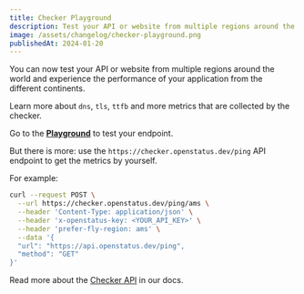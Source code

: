 ```yaml
---
title: Checker Playground
description: Test your API or website from multiple regions around the world.
image: /assets/changelog/checker-playground.png
publishedAt: 2024-01-20
---
```


You can now test your API or website from multiple regions around the world and
experience the performance of your application from the different continents.

Learn more about `dns`, `tls`, `ttfb` and more metrics that are collected by the
checker.

Go to the **[Playground](/play/checker)** to test your endpoint.

But there is more: use the `https://checker.openstatus.dev/ping` API endpoint to
get the metrics by yourself.

For example:

```bash
curl --request POST \
  --url https://checker.openstatus.dev/ping/ams \
  --header 'Content-Type: application/json' \
  --header 'x-openstatus-key: <YOUR_API_KEY>' \
  --header 'prefer-fly-region: ams' \
  --data '{
  "url": "https://api.openstatus.dev/ping",
  "method": "GET"
}'
```

Read more about the
[Checker API](https://docs.openstatus.dev/api-reference/checker) in our docs.
